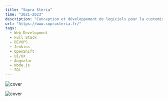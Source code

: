 ```yaml
---
title: "Sopra Steria"
time: "2021-2023"
description: "Conception et développement de logiciels pour la customisation de flotte et des actions effectuées durant la construction d'un avion"
url: "https://www.soprasteria.fr/"
tags: 
  - Web Development
  - Full Stack
  - DEVOPS
  - Jenkins
  - OpenShift
  - UI/UX
  - Angualar
  - Node.js
  - SQL
---
```


<Image
  src="/projects/soprasteria/template.png"
  alt="cover"
  width={2267}
  height={1280}
  caption="Chez Sopra Steria, j'ai été responsable de la création et de l'amélioration d'application pour une autre entreprise.
  Nous avons réalisé des refontes fonctionnel, graphique et architectural pour certaines fonctionnalité historique."
/>

<Image
  src="/projects/soprasteria/navbar.png"
  alt="cover"
  width={2267}
  height={1280}
/>

